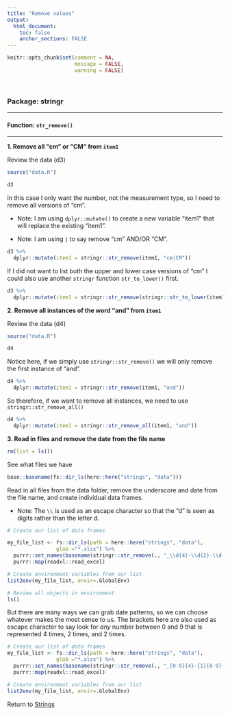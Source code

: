 ```yaml
---
title: "Remove values"
output: 
  html_document:
    toc: false
    anchor_sections: FALSE
---
```


```r
knitr::opts_chunk$set(comment = NA,
                      message = FALSE,
                      warning = FALSE)
```

<br>

### Package: stringr

---

#### Function: `str_remove()`

---

**1\. Remove all "cm" or "CM" from `item1`**

Review the data (d3)

```r

source("data.R")

d3

```

In this case I only want the number, not the measurement type, so I need to remove all versions of "cm".

* Note: I am using `dplyr::mutate()` to create a new variable "item1" that will replace the existing "item1".

* Note: I am using `|` to say remove "cm" AND/OR "CM".

```r

d3 %>%
  dplyr::mutate(item1 = stringr::str_remove(item1, "cm|CM"))

```

If I did not want to list both the upper and lower case versions of "cm" I could also use another `stringr` function `str_to_lower()` first.

```r

d3 %>%
  dplyr::mutate(item1 = stringr::str_remove(stringr::str_to_lower(item1), "cm"))

```


**2\. Remove all instances of the word "and" from `item1`**

Review the data (d4)

```r

source("data.R")

d4

```

Notice here, if we simply use `stringr::str_remove()` we will only remove the first instance of "and".

```r

d4 %>%
  dplyr::mutate(item1 = stringr::str_remove(item1, "and"))

```

So therefore, if we want to remove all instances, we need to use `stringr::str_remove_all()`

```r

d4 %>%
  dplyr::mutate(item1 = stringr::str_remove_all(item1, "and"))

```

**3\. Read in files and remove the date from the file name**

```r

rm(list = ls())

```

See what files we have

```r

base::basename(fs::dir_ls(here::here("strings", "data")))

```

Read in all files from the data folder, remove the underscore and date from the file name, and create individual data frames.

* Note: The `\\` is used as an escape character so that the "d" is seen as digits rather than the letter d.

```r

# Create our list of data frames

my_file_list <- fs::dir_ls(path = here::here("strings", "data"), 
                glob ="*.xlsx") %>%
  purrr::set_names(basename(stringr::str_remove(., "_\\d{4}-\\d{2}-\\d{2}"))) %>%
  purrr::map(readxl::read_excel)

# Create environment variables from our list
list2env(my_file_list, envir=.GlobalEnv)

```

```r

# Review all objects in environment
ls()

```


But there are many ways we can grab date patterns, so we can choose whatever makes the most sense to us. The brackets here are also used as escape character to say look for *any* number between 0 and 9 that is represented 4 times, 2 times, and 2 times.

```r

# Create our list of data frames
my_file_list <- fs::dir_ls(path = here::here("strings", "data"), 
                glob ="*.xlsx") %>%
  purrr::set_names(basename(stringr::str_remove(., "_[0-9]{4}-{1}[0-9]{2}-{1}[0-9]{2}"))) %>%
  purrr::map(readxl::read_excel)

# Create environment variables from our list
list2env(my_file_list, envir=.GlobalEnv)

```

Return to [Strings](https://github.com/Cghlewis/data-wrangling-functions/wiki/Strings)
